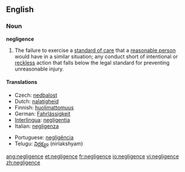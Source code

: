 ==English==

===Noun===
'''negligence'''

# {{law}} The failure to exercise a [[standard of care]] that a [[reasonable person]] would have in a similar situation; any conduct short of intentional or [[reckless]] action that falls below the legal standard for preventing unreasonable injury.
{{wikipedia}}

====Translations====
{{top}}
*Czech: [[nedbalost]]
*Dutch: [[nalatigheid]]
*Finnish: [[huolimattomuus]]
*German: [[Fahrlässigkeit]] {{f}}
*[[Interlingua]]: [[negligentia]]
*Italian: [[negligenza]] {{f}}
{{mid}}
*Portuguese: [[negligência]] {{f}}
*Telugu: [[నిర్లక్ష్యం]] (nirlakshyam)
{{bottom}}

[[ang:negligence]]
[[et:negligence]]
[[fr:negligence]]
[[io:negligence]]
[[vi:negligence]]
[[zh:negligence]]